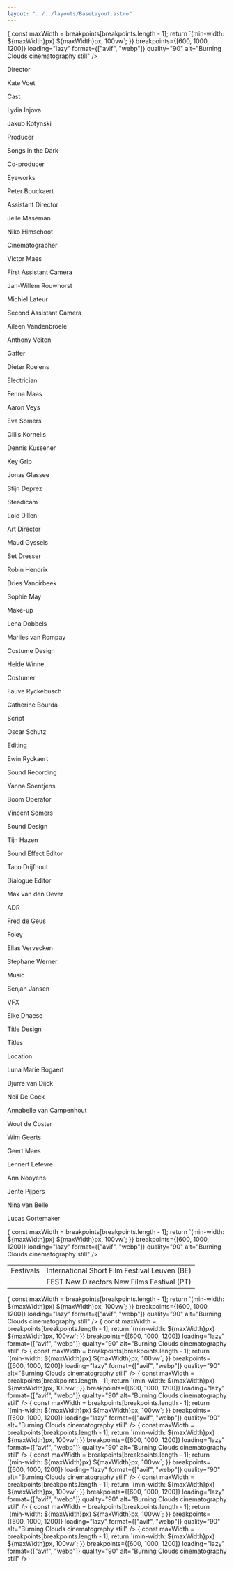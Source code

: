 ```yaml
---
layout: "../../layouts/BaseLayout.astro"
---
```


<section>
    <ProjectHero title={title} synopsis={synopsis} heroImage={heroImage} />
</section>

<div class="hero">    
    <div class="hero-content flex-col">
        <Picture
            src='/img/burningclouds/stills/ASTTE__1.68.1.webp'
            sizes={(breakpoints) => {
                const maxWidth = breakpoints[breakpoints.length - 1];
                return `(min-width: ${maxWidth}px) ${maxWidth}px, 100vw`;
            }}
            breakpoints={[600, 1000, 1200]}
            loading="lazy"   
            format={["avif", "webp"]}
            quality="90"
            alt="Burning Clouds cinematography still"        
        />
    </div>
</div>

<section class="hero" >
    <div id="credits" class="hero-content grid grid-cols-2 gap-2 text-base-200">   
        <p class="text-right font-light">Director</p>
        <p class="text-left font-bold">Kate Voet</p>
        <p class="text-right font-light">Cast</p>
        <p class="text-left font-bold">Lydia Injova</p>
        <p class="text-right font-light"></p>
        <p class="text-left font-bold">Jakub Kotynski</p>
        <p class="text-right font-light">Producer</p>
        <p class="text-left font-bold">Songs in the Dark</p>
        <p class="text-right font-light">Co-producer</p>
        <p class="text-left font-bold">Eyeworks</p>
        <p class="text-right font-light"></p>
        <p class="text-left font-bold">Peter Bouckaert</p>
        <p class="text-right font-light">Assistant Director</p>
        <p class="text-left font-bold">Jelle Maseman</p>
        <p class="text-right font-light"></p>
        <p class="text-left font-bold">Niko Himschoot</p>
        <p class="text-right font-light">Cinematographer</p>
        <p class="text-left font-bold">Victor Maes</p>
        <p class="text-right font-light">First Assistant Camera</p>
        <p class="text-left font-bold">Jan-Willem Rouwhorst</p>
        <p class="text-right font-light"></p>
        <p class="text-left font-bold">Michiel Lateur</p>
        <p class="text-right font-light">Second Assistant Camera</p>
        <p class="text-left font-bold">Aileen Vandenbroele</p>
        <p class="text-right font-light"></p>
        <p class="text-left font-bold">Anthony Veiten</p>
        <p class="text-right font-light">Gaffer</p>
        <p class="text-left font-bold">Dieter Roelens</p>
        <p class="text-right font-light">Electrician</p>
        <p class="text-left font-bold">Fenna Maas</p>
        <p class="text-right font-light"></p>
        <p class="text-left font-bold">Aaron Veys</p>
        <p class="text-right font-light"></p>
        <p class="text-left font-bold">Eva Somers</p>
        <p class="text-right font-light"></p>
        <p class="text-left font-bold">Gillis Kornelis</p>
        <p class="text-right font-light"></p>
        <p class="text-left font-bold ">Dennis Kussener</p>
        <p class="text-right font-light">Key Grip</p>
        <p class="text-left font-bold">Jonas Glassee</p>
        <p class="text-right font-light"></p>
        <p class="text-left font-bold">Stijn Deprez</p>
        <p class="text-right font-light">Steadicam</p>
        <p class="text-left font-bold">Loic Dillen</p>
        <p class="text-right font-light">Art Director</p>
        <p class="text-left font-bold">Maud Gyssels</p>
        <p class="text-right font-light">Set Dresser</p>
        <p class="text-left font-bold">Robin Hendrix</p>
        <p class="text-right font-light"></p>
        <p class="text-left font-bold">Dries Vanoirbeek</p>
        <p class="text-right font-light"></p>
        <p class="text-left font-bold">Sophie May</p>
        <p class="text-right font-light">Make-up</p>
        <p class="text-left font-bold">Lena Dobbels</p>
        <p class="text-right font-light"></p>
        <p class="text-left font-bold">Marlies van Rompay</p>
        <p class="text-right font-light">Costume Design</p>
        <p class="text-left font-bold">Heide Winne</p>
        <p class="text-right font-light">Costumer</p>
        <p class="text-left font-bold">Fauve Ryckebusch</p>
        <p class="text-right font-light"></p>
        <p class="text-left font-bold">Catherine Bourda</p>
        <p class="text-right font-light">Script</p>
        <p class="text-left font-bold">Oscar Schutz</p>
        <p class="text-right font-light">Editing</p>
        <p class="text-left font-bold">Ewin Ryckaert</p>
        <p class="text-right font-light">Sound Recording</p>
        <p class="text-left font-bold">Yanna Soentjens</p>
        <p class="text-right font-light">Boom Operator</p>
        <p class="text-left font-bold">Vincent Somers</p>
        <p class="text-right font-light">Sound Design</p>
        <p class="text-left font-bold">Tijn Hazen</p>
        <p class="text-right font-light">Sound Effect Editor</p>
        <p class="text-left font-bold">Taco Drijfhout</p> 
        <p class="text-right font-light">Dialogue Editor</p>
        <p class="text-left font-bold">Max van den Oever</p>
        <p class="text-right font-light">ADR</p>
        <p class="text-left font-bold">Fred de Geus</p>
        <p class="text-right font-light">Foley</p>
        <p class="text-left font-bold">Elias Vervecken</p>
        <p class="text-right font-light"></p>
        <p class="text-left font-bold ">Stephane Werner</p>
        <p class="text-right font-light">Music</p>
        <p class="text-left font-bold">Senjan Jansen</p>
        <p class="text-right font-light">VFX</p>
        <p class="text-left font-bold">Elke Dhaese</p>
        <p class="text-right font-light">Title Design</p>
        <p class="text-left font-bold">Titles</p>
        <p class="text-right font-light">Location</p>
        <p class="text-left font-bold">Luna Marie Bogaert</p>
        <p class="text-right font-light"></p>
        <p class="text-left font-bold">Djurre van Dijck</p>
        <p class="text-right font-light"></p>
        <p class="text-left font-bold">Neil De Cock</p>
        <p class="text-right font-light"></p>
        <p class="text-left font-bold">Annabelle van Campenhout</p>
        <p class="text-right font-light"></p>
        <p class="text-left font-bold">Wout de Coster</p>
        <p class="text-right font-light"></p>
        <p class="text-left font-bold">Wim Geerts</p>
        <p class="text-right font-light"></p>
        <p class="text-left font-bold">Geert Maes</p>
        <p class="text-right font-light"></p>
        <p class="text-left font-bold">Lennert Lefevre</p>
        <p class="text-right font-light"></p>
        <p class="text-left font-bold">Ann Nooyens</p>
        <p class="text-right font-light"></p>
        <p class="text-left font-bold">Jente Pijpers</p>
        <p class="text-right font-light"></p>
        <p class="text-left font-bold">Nina van Belle</p>
        <p class="text-right font-light"></p>
        <p class="text-left font-bold">Lucas Gortemaker</p> 
    </div>  
</section>

<div class="hero">    
    <div class="hero-content flex-col">
        <Picture
            src='/img/burningclouds/stills/ASTTE__1.5.2.webp'
            sizes={(breakpoints) => {
                const maxWidth = breakpoints[breakpoints.length - 1];
                return `(min-width: ${maxWidth}px) ${maxWidth}px, 100vw`;
            }}
            breakpoints={[600, 1000, 1200]}
            loading="lazy"   
            format={["avif", "webp"]}
            quality="90"
            alt="Burning Clouds cinematography still"        
        />
    </div>
</div>

<section class="hero" >
    <div class="hero-content ">           
        <table class="table-auto border-separate border-spacing-x-3 text-base-200">
            <tbody>
                <tr>
                    <td class="text-right font-bold">Festivals</td>
                    <td class="text-left font-light">International Short Film Festival Leuven (BE)</td>
                </tr>
                <tr>
                    <td class="text-right font-bold "></td>
                    <td class="text-left font-light">FEST New Directors New Films Festival (PT)</td>
                </tr>
            </tbody>
        </table>
    </div>  
</section>

<section class="hero">    
    <div class="hero-content flex-col">
        <Picture
            src='/img/burningclouds/stills/ASTTE__1.38.2.webp'
            sizes={(breakpoints) => {
                const maxWidth = breakpoints[breakpoints.length - 1];
                return `(min-width: ${maxWidth}px) ${maxWidth}px, 100vw`;
            }}
            breakpoints={[600, 1000, 1200]}
            loading="lazy"   
            format={["avif", "webp"]}
            quality="90"
            alt="Burning Clouds cinematography still"        
        />
        <Picture
            src='/img/burningclouds/stills/ASTTE__1.116.1.webp'
            sizes={(breakpoints) => {
                const maxWidth = breakpoints[breakpoints.length - 1];
                return `(min-width: ${maxWidth}px) ${maxWidth}px, 100vw`;
            }}
            breakpoints={[600, 1000, 1200]}
            loading="lazy"   
            format={["avif", "webp"]}
            quality="90"
            alt="Burning Clouds cinematography still"        
        />
        <Picture
            src='/img/burningclouds/stills/ASTTE__1.32.1.webp'
            sizes={(breakpoints) => {
                const maxWidth = breakpoints[breakpoints.length - 1];
                return `(min-width: ${maxWidth}px) ${maxWidth}px, 100vw`;
            }}
            breakpoints={[600, 1000, 1200]}
            loading="lazy"   
            format={["avif", "webp"]}
            quality="90"
            alt="Burning Clouds cinematography still"        
        />
        <Picture
            src='/img/burningclouds/stills/ASTTE__2.2.1.webp'
            sizes={(breakpoints) => {
                const maxWidth = breakpoints[breakpoints.length - 1];
                return `(min-width: ${maxWidth}px) ${maxWidth}px, 100vw`;
            }}
            breakpoints={[600, 1000, 1200]}
            loading="lazy"   
            format={["avif", "webp"]}
            quality="90"
            alt="Burning Clouds cinematography still"        
        />
        <Picture
            src='/img/burningclouds/stills/ASTTE__1.42.1.webp'
            sizes={(breakpoints) => {
                const maxWidth = breakpoints[breakpoints.length - 1];
                return `(min-width: ${maxWidth}px) ${maxWidth}px, 100vw`;
            }}
            breakpoints={[600, 1000, 1200]}
            loading="lazy"   
            format={["avif", "webp"]}
            quality="90"
            alt="Burning Clouds cinematography still"        
        />
        <Picture
            src='/img/burningclouds/stills/ASTTE__1.47.1.webp'
            sizes={(breakpoints) => {
                const maxWidth = breakpoints[breakpoints.length - 1];
                return `(min-width: ${maxWidth}px) ${maxWidth}px, 100vw`;
            }}
            breakpoints={[600, 1000, 1200]}
            loading="lazy"   
            format={["avif", "webp"]}
            quality="90"
            alt="Burning Clouds cinematography still"        
        />
        <Picture
            src='/img/burningclouds/stills/ASTTE__1.58.1.webp'
            sizes={(breakpoints) => {
                const maxWidth = breakpoints[breakpoints.length - 1];
                return `(min-width: ${maxWidth}px) ${maxWidth}px, 100vw`;
            }}
            breakpoints={[600, 1000, 1200]}
            loading="lazy"   
            format={["avif", "webp"]}
            quality="90"
            alt="Burning Clouds cinematography still"        
        />
        <Picture
            src='/img/burningclouds/stills/ASTTE__1.40.1.webp'
            sizes={(breakpoints) => {
                const maxWidth = breakpoints[breakpoints.length - 1];
                return `(min-width: ${maxWidth}px) ${maxWidth}px, 100vw`;
            }}
            breakpoints={[600, 1000, 1200]}
            loading="lazy"   
            format={["avif", "webp"]}
            quality="90"
            alt="Burning Clouds cinematography still"        
        />
        <Picture
            src='/img/burningclouds/stills/ASTTE__1.98.1.webp'
            sizes={(breakpoints) => {
                const maxWidth = breakpoints[breakpoints.length - 1];
                return `(min-width: ${maxWidth}px) ${maxWidth}px, 100vw`;
            }}
            breakpoints={[600, 1000, 1200]}
            loading="lazy"   
            format={["avif", "webp"]}
            quality="90"
            alt="Burning Clouds cinematography still"        
        />
        <Picture
            src='/img/burningclouds/stills/ASTTE__1.101.1.webp'
            sizes={(breakpoints) => {
                const maxWidth = breakpoints[breakpoints.length - 1];
                return `(min-width: ${maxWidth}px) ${maxWidth}px, 100vw`;
            }}
            breakpoints={[600, 1000, 1200]}
            loading="lazy"   
            format={["avif", "webp"]}
            quality="90"
            alt="Burning Clouds cinematography still"        
        />
    </div>
</section>
